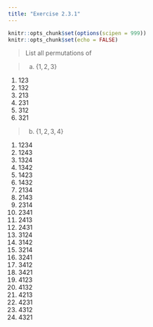 ```yaml
---
title: "Exercise 2.3.1"
---
```


```r
knitr::opts_chunk$set(options(scipen = 999))
knitr::opts_chunk$set(echo = FALSE)
```

> List all permutations of

> (a) $\{1, 2, 3\}$

1. $123$
1. $132$
1. $213$
1. $231$
1. $312$
1. $321$

> (b) $\{1, 2, 3, 4\}$

1. $1234$
1. $1243$
1. $1324$
1. $1342$
1. $1423$
1. $1432$
1. $2134$
1. $2143$
1. $2314$
1. $2341$
1. $2413$
1. $2431$
1. $3124$
1. $3142$
1. $3214$
1. $3241$
1. $3412$
1. $3421$
1. $4123$
1. $4132$
1. $4213$
1. $4231$
1. $4312$
1. $4321$